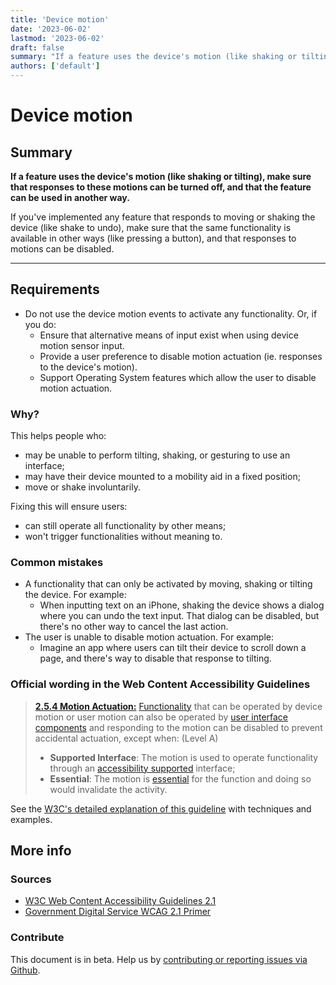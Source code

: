 ```yaml
---
title: 'Device motion'
date: '2023-06-02'
lastmod: '2023-06-02'
draft: false
summary: "If a feature uses the device's motion (like shaking or tilting), make sure that responses to these motions can be turned off, and that the feature can be used in another way."
authors: ['default']
---
```


# Device motion

## Summary

**If a feature uses the device's motion (like shaking or tilting), make sure that responses to these motions can be turned off, and that the feature can be used in another way.**

If you've implemented any feature that responds to moving or shaking the device (like shake to undo), make sure that the same functionality is available in other ways (like pressing a button), and that responses to motions can be disabled.

---

## Requirements

* Do not use the device motion events to activate any functionality. Or, if you do:
  * Ensure that alternative means of input exist when using device motion sensor input.
  * Provide a user preference to disable motion actuation (ie. responses to the device's motion).
  * Support Operating System features which allow the user to disable motion actuation.

### Why?

This helps people who:
* may be unable to perform tilting, shaking, or gesturing to use an interface;
* may have their device mounted to a mobility aid in a fixed position;
* move or shake involuntarily.

Fixing this will ensure users:
* can still operate all functionality by other means;
* won't trigger functionalities without meaning to.

### Common mistakes

* A functionality that can only be activated by moving, shaking or tilting the device. For example:
  * When inputting text on an iPhone, shaking the device shows a dialog where you can undo the text input. That dialog can be disabled, but there's no other way to cancel the last action.
* The user is unable to disable motion actuation. For example:
  * Imagine an app where users can tilt their device to scroll down a page, and there's way to disable that response to tilting.

### Official wording in the Web Content Accessibility Guidelines

> [**2.5.4 Motion Actuation:**](https://www.w3.org/WAI/WCAG21/Understanding/motion-actuation.html) [Functionality](https://www.w3.org/WAI/WCAG21/Understanding/motion-actuation.html#dfn-functionality) that can be operated by device motion or user motion can also be operated by [user interface components](https://www.w3.org/WAI/WCAG21/Understanding/motion-actuation.html#dfn-user-interface-component) and responding to the motion can be disabled to prevent accidental actuation, except when: (Level A)
>
> * **Supported Interface**: The motion is used to operate functionality through an [accessibility supported](https://www.w3.org/WAI/WCAG21/Understanding/motion-actuation.html#dfn-accessibility-supported) interface;
> * **Essential**: The motion is [essential](https://www.w3.org/WAI/WCAG21/Understanding/motion-actuation.html#dfn-essential) for the function and doing so would invalidate the activity.

See the [W3C's detailed explanation of this guideline](https://www.w3.org/WAI/WCAG21/Understanding/motion-actuation.html) with techniques and examples.

## More info

### Sources

* [W3C Web Content Accessibility Guidelines 2.1](https://www.w3.org/TR/WCAG21/)
* [Government Digital Service WCAG 2.1 Primer](https://alphagov.github.io/wcag-primer/)

### Contribute

This document is in beta. Help us by [contributing or reporting issues via Github](https://github.com/web-accessibility-io/web-accessibility.io).
